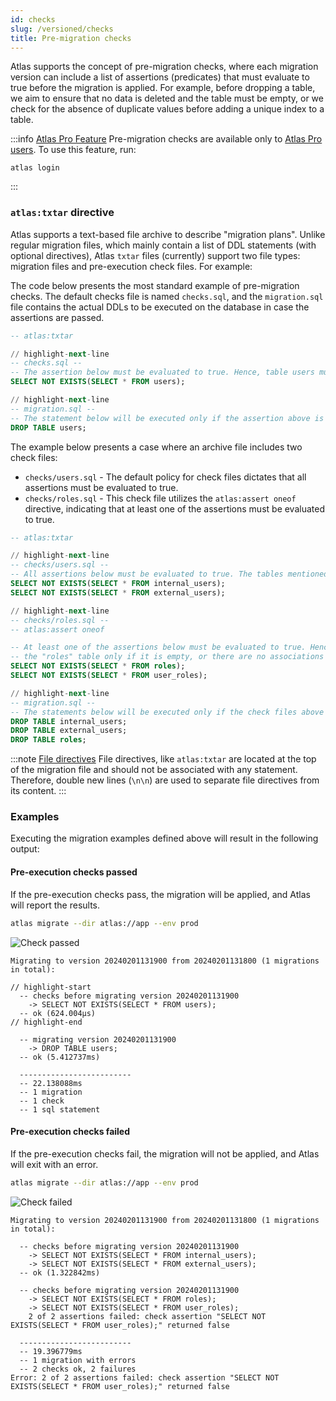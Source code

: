 ```yaml
---
id: checks
slug: /versioned/checks
title: Pre-migration checks
---
```




Atlas supports the concept of pre-migration checks, where each migration version can include a list of assertions
(predicates) that must evaluate to true before the migration is applied.
For example, before dropping a table, we aim to ensure that no data is deleted and the table must be empty, or we check
for the absence of duplicate values before adding a unique index to a table.

:::info [Atlas Pro Feature](/features#pro)
Pre-migration checks are available only to [Atlas Pro users](/features#pro). To use this feature, run:
```
atlas login
```
:::

### `atlas:txtar` directive

Atlas supports a text-based file archive to describe "migration plans". Unlike regular migration files, which mainly
contain a list of DDL statements (with optional directives), Atlas `txtar` files (currently) support two file
types: migration files and pre-execution check files. For example:

<Tabs>
<TabItem default value="one-checks" label="One check file">

The code below presents the most standard example of pre-migration checks. The default checks file is named `checks.sql`,
and the `migration.sql` file contains the actual DDLs to be executed on the database in case the assertions are passed.

```sql title="20240201131900_drop_users.sql"
-- atlas:txtar

// highlight-next-line
-- checks.sql --
-- The assertion below must be evaluated to true. Hence, table users must be empty.
SELECT NOT EXISTS(SELECT * FROM users);

// highlight-next-line
-- migration.sql --
-- The statement below will be executed only if the assertion above is evaluated to true.
DROP TABLE users;
```

</TabItem>
<TabItem default value="multi-checks" label="Multiple check files">

The example below presents a case where an archive file includes two check files:

- `checks/users.sql` - The default policy for check files dictates that all assertions must be evaluated to true.
- `checks/roles.sql` - This check file utilizes the `atlas:assert oneof` directive, indicating that at least one of
   the assertions must be evaluated to true.

```sql title="20240201131900_drop_users.sql"
-- atlas:txtar

// highlight-next-line
-- checks/users.sql --
-- All assertions below must be evaluated to true. The tables mentioned below must be empty.
SELECT NOT EXISTS(SELECT * FROM internal_users);
SELECT NOT EXISTS(SELECT * FROM external_users);

// highlight-next-line
-- checks/roles.sql --
-- atlas:assert oneof

-- At least one of the assertions below must be evaluated to true. Hence, we drop
-- the "roles" table only if it is empty, or there are no associations to it.
SELECT NOT EXISTS(SELECT * FROM roles);
SELECT NOT EXISTS(SELECT * FROM user_roles);

// highlight-next-line
-- migration.sql --
-- The statements below will be executed only if the check files above are passed.
DROP TABLE internal_users;
DROP TABLE external_users;
DROP TABLE roles;
```

</TabItem>
</Tabs>

:::note <a href="#file-directive" id="file-directive">File directives</a>
File directives, like `atlas:txtar` are located at the top of the migration file and should not be associated with any
statement. Therefore, double new lines (`\n\n`) are used to separate file directives from its content.
:::

### Examples

Executing the migration examples defined above will result in the following output:

#### Pre-execution checks passed

If the pre-execution checks pass, the migration will be applied, and Atlas will report the results.

```bash
atlas migrate --dir atlas://app --env prod
```

![Check passed](https://atlasgo.io/uploads/cloud/deploy/check-passed-v1.png)

```applylog title="Output"
Migrating to version 20240201131900 from 20240201131800 (1 migrations in total):

// highlight-start
  -- checks before migrating version 20240201131900
    -> SELECT NOT EXISTS(SELECT * FROM users);
  -- ok (624.004µs)
// highlight-end

  -- migrating version 20240201131900
    -> DROP TABLE users;
  -- ok (5.412737ms)

  -------------------------
  -- 22.138088ms
  -- 1 migration
  -- 1 check
  -- 1 sql statement
```

#### Pre-execution checks failed

If the pre-execution checks fail, the migration will not be applied, and Atlas will exit with an error.

```bash
atlas migrate --dir atlas://app --env prod
```

![Check failed](https://atlasgo.io/uploads/cloud/deploy/check-failed-v1.png)

```applylog title="Output"
Migrating to version 20240201131900 from 20240201131800 (1 migrations in total):

  -- checks before migrating version 20240201131900
    -> SELECT NOT EXISTS(SELECT * FROM internal_users);
    -> SELECT NOT EXISTS(SELECT * FROM external_users);
  -- ok (1.322842ms)

  -- checks before migrating version 20240201131900
    -> SELECT NOT EXISTS(SELECT * FROM roles);
    -> SELECT NOT EXISTS(SELECT * FROM user_roles);
    2 of 2 assertions failed: check assertion "SELECT NOT EXISTS(SELECT * FROM user_roles);" returned false

  -------------------------
  -- 19.396779ms
  -- 1 migration with errors
  -- 2 checks ok, 2 failures
Error: 2 of 2 assertions failed: check assertion "SELECT NOT EXISTS(SELECT * FROM user_roles);" returned false
```